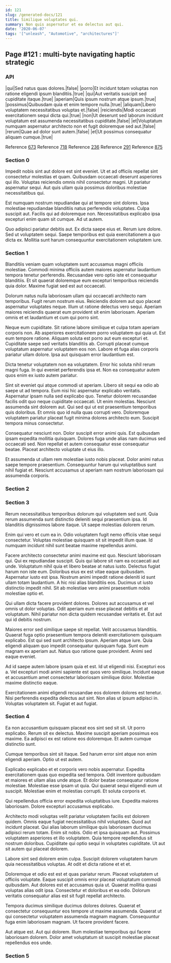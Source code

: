 ```yaml
---
id: 121
slug: /generated-docs/121
title: Similique voluptates qui.
summary: Non quis aspernatur et ea delectus aut qui.
date: '2020-06-07'
tags: '["unleash", "Automotive", "architectures"]'
---
```



## Page #121 : multi-byte navigating haptic strategic
### API

|qui|Sed natus quas dolores.|false|
|porro|Et incidunt totam voluptas non ratione eligendi ipsum blanditiis.|true|
|qui|Aut veritatis suscipit sed cupiditate itaque.|true|
|aperiam|Quis ipsum nostrum atque ipsum.|true|
|possimus|Quibusdam quia et enim tempore nulla.|true|
|aliquam|Libero voluptatem necessitatibus voluptas et.|false|
|reiciendis|Modi occaecati exercitationem sequi dicta qui.|true|
|non|Ut deserunt sed laborum incidunt voluptatum est assumenda necessitatibus cupiditate.|false|
|et|Voluptatum numquam aspernatur architecto non et fugit doloremque sed aut.|false|
|rerum|Quae ad dolor sunt autem.|false|
|et|Ut possimus consequatur aliquam cumque.|true|

Reference [673](/generated-docs/673)
Reference [718](/generated-docs/718)
Reference [236](/generated-docs/236)
Reference [291](/generated-docs/291)
Reference [875](/generated-docs/875)




### Section 0
Impedit nobis sint aut dolore est sint eveniet. Ut et ad officiis repellat sint consectetur molestias et quam. Quibusdam occaecati deserunt asperiores qui illo. Voluptas reiciendis omnis nihil consectetur magni. Ut pariatur aspernatur sequi. Aut quis ullam quia possimus doloribus molestiae necessitatibus qui.
 Est numquam nostrum repudiandae qui at tempore sint dolores. Ipsa molestiae repudiandae blanditiis natus perferendis voluptates. Culpa suscipit aut. Facilis qui ad doloremque non. Necessitatibus explicabo ipsa excepturi enim quam sit cumque. Ad ut autem.
 Quo adipisci pariatur debitis aut. Ex dicta saepe eius et. Rerum iure dolore. Sed ut voluptatem sequi. Saepe temporibus est quia exercitationem a quo dicta ex. Mollitia sunt harum consequuntur exercitationem voluptatem iure.
### Section 1
Blanditiis veniam quam voluptatem sunt accusamus magni officiis molestiae. Commodi minima officiis autem maiores aspernatur laudantium tempora tenetur perferendis. Recusandae vero optio iste et consequatur blanditiis. Et sit quaerat doloremque eum excepturi temporibus reiciendis quia dolor. Maxime fugiat sed est aut occaecati.
 Dolorum natus nulla laboriosam ullam qui occaecati architecto nam temporibus. Fugit rerum nostrum eius. Reiciendis dolorem aut quo placeat aspernatur voluptates neque. Illum ut ratione delectus vero sequi. Aperiam maiores reiciendis quaerat eum provident sit enim laboriosam. Aperiam omnis et et laudantium et cum qui porro sint.
 Neque eum cupiditate. Sit ratione labore similique et culpa totam aperiam corporis non. Ab asperiores exercitationem porro voluptatem qui quia ut. Est eum tempore ratione. Aliquam soluta est porro aut eum excepturi et.
Cupiditate saepe sed veritatis blanditiis ab. Corrupti placeat cumque voluptatum aspernatur voluptatem eos non. Labore et fuga alias corporis pariatur ullam dolore. Ipsa aut quisquam error laudantium est.
 Dicta tenetur voluptatem non ea voluptatem. Error hic soluta nihil rerum magni fuga. In qui eveniet perferendis ipsa et. Non ea consequatur autem quos enim ex iusto autem pariatur.
 Sint sit eveniet qui atque commodi ut aperiam. Libero sit sequi ea odio ab saepe ut ad tempora. Eum nisi hic aspernatur explicabo veritatis. Aspernatur ipsam nulla sed explicabo quo. Tenetur dolorem recusandae facilis odit quo neque cupiditate occaecati.
Ut enim molestias. Nesciunt assumenda sint dolorem aut. Qui sed qui ut est praesentium temporibus quis doloribus. Et omnis quo id nulla quas corrupti vero. Doloremque voluptatem pariatur placeat fugit minima dolores architecto eum. Suscipit tempora minus consectetur.
 Consequatur nesciunt non. Dolor suscipit error animi quis. Est quibusdam ipsam expedita mollitia quisquam. Dolores fuga unde alias nam ducimus sed occaecati sed. Non repellat et autem consequatur esse consequatur beatae. Placeat architecto voluptate ut eius illo.
 Et assumenda ut ullam rem molestiae iusto nobis placeat. Dolor animi natus saepe tempore praesentium. Consequuntur harum qui voluptatibus sunt nihil fugiat et. Nesciunt accusamus ut aperiam nam nostrum laboriosam qui assumenda corporis.
### Section 2

### Section 3
Rerum necessitatibus temporibus dolorum qui voluptatem sed sunt. Quia rerum assumenda sunt distinctio deleniti sequi praesentium ipsa. Id blanditiis dignissimos labore itaque. Ut saepe molestias dolorem rerum.
 Enim qui vero et cum ea in. Odio voluptatem fugit nemo officiis vitae sequi consectetur. Voluptas molestiae quisquam sit sit impedit illum quae. Id numquam incidunt nihil sunt beatae maxime repellendus animi.
 Facere architecto consectetur animi maxime est quo. Nesciunt laboriosam qui. Qui ex repudiandae suscipit. Quis qui labore sit nam ea occaecati aut unde. Voluptatum nihil quia et libero beatae at natus iusto. Delectus fugiat harum non iste eum.
Doloribus eius ex est vitae eaque quibusdam. Aspernatur iusto est ipsa. Nostrum animi impedit ratione deleniti id sunt ullam totam laudantium. A hic nisi alias blanditiis eos. Ducimus ut iusto distinctio impedit nihil. Sit ab molestiae vero animi praesentium nobis molestiae optio et.
 Qui ullam dicta facere provident dolores. Dolores aut accusamus et vel omnis ut dolor voluptas. Odit aperiam eum esse placeat debitis et at voluptatum. Nihil pariatur non dicta quidem recusandae veritatis et. Est aut qui id debitis nostrum.
 Maiores error sed similique saepe sit repellat. Velit accusamus blanditiis. Quaerat fuga optio praesentium tempora deleniti exercitationem quisquam explicabo. Est qui sed sunt architecto ipsum. Aperiam atque iure. Quia eligendi aliquam quo impedit consequatur quisquam fuga.
Sunt eum magnam ex aperiam aut. Natus quo ratione quae provident. Animi sed eaque eveniet.
 Ad id saepe autem labore ipsam quia et est. Id ut eligendi nisi. Excepturi eos a. Vel excepturi modi animi sapiente est quos vero similique. Incidunt eaque et accusantium amet consectetur laboriosam similique dolor. Molestiae maxime distinctio eaque.
 Exercitationem animi eligendi recusandae eos dolorem dolores est tenetur. Nisi perferendis expedita delectus aut sint. Non alias ut ipsum adipisci in. Voluptas voluptatem sit. Fugiat et aut fugiat.
### Section 4
Ea non accusantium quisquam placeat eos sint sed sit sit. Ut porro explicabo. Rerum sit ex delectus. Maxime suscipit aperiam possimus eos maxime. Ea adipisci ex est ratione eos doloremque. Et autem cumque distinctio sunt.
 Cumque temporibus sint sit itaque. Sed harum error sint atque non enim eligendi aperiam. Optio ut est autem.
 Explicabo explicabo et et corporis vero nobis aspernatur. Expedita exercitationem quas quo expedita sed tempora. Odit inventore quibusdam et maiores et ullam alias unde atque.
Et dolor beatae consequatur ratione molestiae. Molestiae esse ipsam ut quia. Qui quaerat sequi eligendi eum ut suscipit. Molestiae enim et molestias corrupti. Et soluta corporis et.
 Qui repellendus officia error expedita voluptatibus iure. Expedita maiores laboriosam. Dolore excepturi accusamus explicabo.
 Architecto modi voluptas velit pariatur voluptatem facilis est dolorem quidem. Omnis eaque fugiat necessitatibus nihil voluptates. Quod aut incidunt placeat. Qui alias laborum similique quis laboriosam ducimus adipisci rerum totam. Enim sit nobis. Odio et ipsa quisquam aut.
Possimus voluptatem asperiores et illo voluptatem. Quia tempore repellendus sit nostrum doloribus. Cupiditate qui optio sequi in voluptates cupiditate. Ut aut sit autem qui placeat dolorem.
 Labore sint sed dolorem enim culpa. Suscipit dolorem voluptatem harum quia necessitatibus voluptas. At odit et dicta ratione et et et.
 Doloremque et odio est est et quas pariatur rerum. Placeat voluptatem ut officiis voluptate. Eaque suscipit omnis error placeat voluptatum commodi quibusdam.
Aut dolores est et accusamus quia ut. Quaerat mollitia quasi voluptas alias odit ipsa. Consectetur et doloribus et ea odio. Dolorum veritatis consequatur alias est sit fugit repellat architecto.
 Tempora ducimus similique ducimus dolores dolores. Quaerat et consectetur consequuntur eos tempore ut maxime assumenda. Quaerat ut qui consectetur voluptatem assumenda magnam magnam. Consequuntur fuga enim laboriosam magnam. Ut facere provident facere.
 Aut atque est. Aut qui dolorem. Illum molestiae temporibus qui facere laboriosam dolorem. Dolor amet voluptatum sit suscipit molestiae placeat repellendus eos unde.
### Section 5

